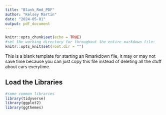 ```yaml
---
title: "Blank_Rmd_PDF"
author: "Kelsey Martin"
date: "2024-05-01"
output: pdf_document
---
```


```r
knitr::opts_chunk$set(echo = TRUE)
#set the working directory for throughout the entire markdown file:
knitr::opts_knit$set(root.dir = "")
```

This is a blank template for starting an Rmarkdown file, it may or may not save time because you can just copy this file instead of deleting all the stuff about cars everytime.

## Load the Libraries
```r
#some common libraries
library(tidyverse)
library(ggplot2)
library(ggthemes)
```